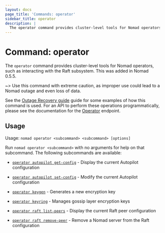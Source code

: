 ```yaml
---
layout: docs
page_title: 'Commands: operator'
sidebar_title: operator
description: |
  The operator command provides cluster-level tools for Nomad operators.
---
```


# Command: operator

The `operator` command provides cluster-level tools for Nomad operators, such
as interacting with the Raft subsystem. This was added in Nomad 0.5.5.

~> Use this command with extreme caution, as improper use could lead to a Nomad
outage and even loss of data.

See the [Outage Recovery guide] guide for some examples of how this command is
used. For an API to perform these operations programmatically, please see the
documentation for the [Operator] endpoint.

## Usage

Usage: `nomad operator <subcommand> <subcommand> [options]`

Run `nomad operator <subcommand>` with no arguments for help on that subcommand.
The following subcommands are available:

- [`operator autopilot get-config`][get-config] - Display the current Autopilot
  configuration

- [`operator autopilot set-config`][set-config] - Modify the current Autopilot
  configuration

- [`operator keygen`][keygen] - Generates a new encryption key

- [`operator keyring`][keyring] - Manages gossip layer encryption keys

- [`operator raft list-peers`][list] - Display the current Raft peer
  configuration

- [`operator raft remove-peer`][remove] - Remove a Nomad server from the Raft
  configuration

[get-config]: /docs/commands/operator/autopilot-get-config 'Autopilot Get Config command'
[keygen]: /docs/commands/operator/keygen 'Generates a new encryption key'
[keyring]: /docs/commands/operator/keyring 'Manages gossip layer encryption keys'
[list]: /docs/commands/operator/raft-list-peers 'Raft List Peers command'
[operator]:/1/api-docs/operator 'Operator API documentation'
[outage recovery guide]: https://learn.hashicorp.com/nomad/operating-nomad/outage
[remove]: /docs/commands/operator/raft-remove-peer 'Raft Remove Peer command'
[set-config]: /docs/commands/operator/autopilot-set-config 'Autopilot Set Config command'
